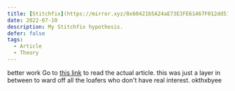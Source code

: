 ```yaml
---
title: [Stitchfix](https://mirror.xyz/0x60421b5A24aE73E3FE61467F012dd516812d2283/rQP6SdsHHO5ns_4rGMV_g-XxJNZxpFW_tg4IFgzu09M)
date: 2022-07-10
description: My Stitchfix hypothesis.
defer: false
tags:
  - Article
  - Theory
---
```


better work
Go to [this link](https://mirror.xyz/0x60421b5A24aE73E3FE61467F012dd516812d2283/rQP6SdsHHO5ns_4rGMV_g-XxJNZxpFW_tg4IFgzu09M) to read the actual article. this was just a layer in between to ward off all the loafers who don't have real interest.
okthxbyee
